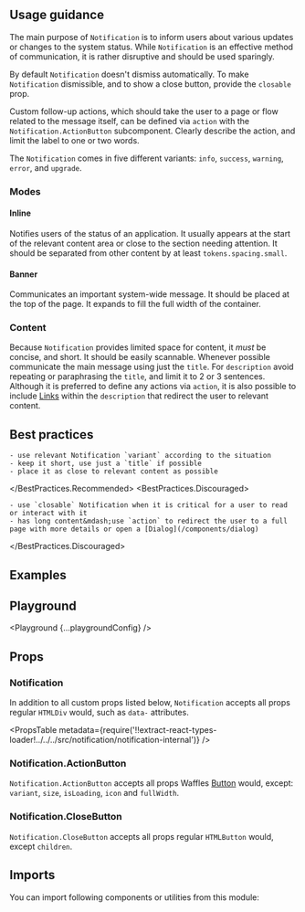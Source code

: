 


<Layout title="Notification" description="A message that communicates important information to the user.">

## Usage guidance

The main purpose of `Notification` is to inform users about various updates or changes to the system status. While `Notification` is an effective method of communication, it is rather disruptive and should be used sparingly.

By default `Notification` doesn't dismiss automatically. To make `Notification` dismissible, and to show a close button, provide the `closable` prop.

Custom follow-up actions, which should take the user to a page or flow related to the message itself, can be defined via `action` with the `Notification.ActionButton` subcomponent. Clearly describe the action, and limit the label to one or two words.

The `Notification` comes in five different variants: `info`, `success`, `warning`, `error`, and `upgrade`.

### Modes

#### Inline

Notifies users of the status of an application. It usually appears at the start of the relevant content area or close to the section needing attention. It should be separated from other content by at least `tokens.spacing.small`.

#### Banner

Communicates an important system-wide message. It should be placed at the top of the page. It expands to fill the full width of the container.

### Content

Because `Notification` provides limited space for content, it _must_ be concise, and short. It should be easily scannable. Whenever possible communicate the main message using just the `title`. For `description` avoid repeating or paraphrasing the `title`, and limit it to 2 or 3 sentences. Although it is preferred to define any actions via `action`, it is also possible to include [Links](/components/link) within the `description` that redirect the user to relevant content.

## Best practices

<BestPractices>
  <BestPractices.Recommended>

    - use relevant Notification `variant` according to the situation
    - keep it short, use just a `title` if possible
    - place it as close to relevant content as possible

  </BestPractices.Recommended>
  <BestPractices.Discouraged>

    - use `closable` Notification when it is critical for a user to read or interact with it
    - has long content&mdash;use `action` to redirect the user to a full page with more details or open a [Dialog](/components/dialog)

  </BestPractices.Discouraged>
</BestPractices>

## Examples

<Example title="Basic usage" path="notification/basic-usage">
  <BasicUsage />
</Example>

<Example title="Variants" path="notification/variants">
  <Variants />
</Example>

<Example title="Banner" path="notification/banner">
  <Banner />
</Example>

<Example title="Closable" path="notification/closable">
  <Closable />
</Example>

<Example title="With custom action" path="notification/with-action">
  <WithAction />
</Example>

<Example title="Custom close button" path="notification/custom-close">
  <CustomClose />
</Example>

<Example title="Inverted" path="notification/inverted" darkPreview>
  <Inverted />
</Example>

## Playground

<Playground {...playgroundConfig} />

## Props

### Notification

In addition to all custom props listed below, `Notification` accepts all props regular `HTMLDiv` would, such as `data-` attributes.

<PropsTable
  metadata={require('!!extract-react-types-loader!../../../src/notification/notification-internal')}
/>

### Notification.ActionButton

`Notification.ActionButton` accepts all props Waffles [Button](/components/button/#props) would, except: `variant`, `size`, `isLoading`, `icon` and `fullWidth`.

### Notification.CloseButton

`Notification.CloseButton` accepts all props regular `HTMLButton` would, except `children`.

## Imports

You can import following components or utilities from this module:

<Imports module={NotificationExports} path="@datacamp/waffles/notification" />

</Layout>
